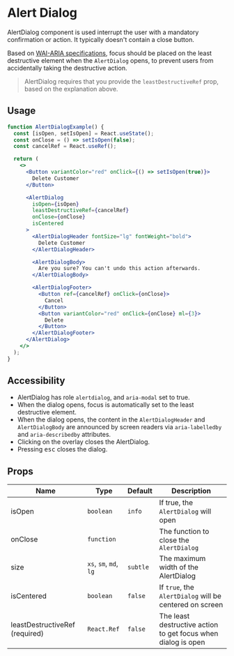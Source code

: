 # Alert Dialog

AlertDialog component is used interrupt the user with a mandatory confirmation
or action. It typically doesn't contain a close button.

Based on
[WAI-ARIA specifications](https://www.w3.org/TR/wai-aria-practices-1.1/examples/dialog-modal/alertdialog.html),
focus should be placed on the least destructive element when the `AlertDialog`
opens, to prevent users from accidentally taking the destructive action.

> AlertDialog requires that you provide the `leastDestructiveRef` prop, based on
> the explanation above.

## Usage

```jsx
function AlertDialogExample() {
  const [isOpen, setIsOpen] = React.useState();
  const onClose = () => setIsOpen(false);
  const cancelRef = React.useRef();

  return (
    <>
      <Button variantColor="red" onClick={() => setIsOpen(true)}>
        Delete Customer
      </Button>

      <AlertDialog
        isOpen={isOpen}
        leastDestructiveRef={cancelRef}
        onClose={onClose}
        isCentered
      >
        <AlertDialogHeader fontSize="lg" fontWeight="bold">
          Delete Customer
        </AlertDialogHeader>

        <AlertDialogBody>
          Are you sure? You can't undo this action afterwards.
        </AlertDialogBody>

        <AlertDialogFooter>
          <Button ref={cancelRef} onClick={onClose}>
            Cancel
          </Button>
          <Button variantColor="red" onClick={onClose} ml={3}>
            Delete
          </Button>
        </AlertDialogFooter>
      </AlertDialog>
    </>
  );
}
```

## Accessibility

- AlertDialog has role `alertdialog`, and `aria-modal` set to true.
- When the dialog opens, focus is automatically set to the least destructive
  element.
- When the dialog opens, the content in the `AlertDialogHeader` and
  `AlertDialogBody` are announced by screen readers via `aria-labelledby` and
  `aria-describedby` attributes.
- Clicking on the overlay closes the AlertDialog.
- Pressing <kbd>esc</kbd> closes the dialog.

## Props

| Name                           | Type                   | Default  | Description                                                   |
| ------------------------------ | ---------------------- | -------- | ------------------------------------------------------------- |
| isOpen                         | `boolean`              | `info`   | If true, the `AlertDialog` will open                          |
| onClose                        | `function`             |          | The function to close the `AlertDialog`                       |
| size                           | `xs`, `sm`, `md`, `lg` | `subtle` | The maximum width of the AlertDialog                          |
| isCentered                     | `boolean`              | `false`  | If `true`, the `AlertDialog` will be centered on screen       |
| leastDestructiveRef (required) | `React.Ref`            | `false`  | The least destructive action to get focus when dialog is open |
